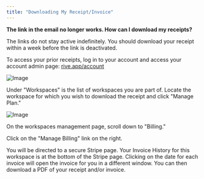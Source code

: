 ```yaml
---
title: "Downloading My Receipt/Invoice"
---
```


**The link in the email no longer works. How can I download my receipts?**

The links do not stay active indefinitely. You should download your receipt within a week before the link is deactivated. 

To access your prior receipts, log in to your account and access your account admin page: [rive.app/account​](https://rive.app/account/)

![Image](/images/account-admin/account-overview/e811d9f9-d1c2-4b0e-bb3d-39abc3b2c97e.webp)

Under "Workspaces" is the list of workspaces you are part of. Locate the workspace for which you wish to download the receipt and click "Manage Plan."

![Image](/images/account-admin/account-overview/997a840c-5a80-4145-88f2-803476236771.webp)

On the workspaces management page, scroll down to "Billing."

Click on the "Manage Billing" link on the right.

You will be directed to a secure Stripe page. Your Invoice History for this workspace is at the bottom of the Stripe page. Clicking on the date for each invoice will open the invoice for you in a different window. You can then download a PDF of your receipt and/or invoice.